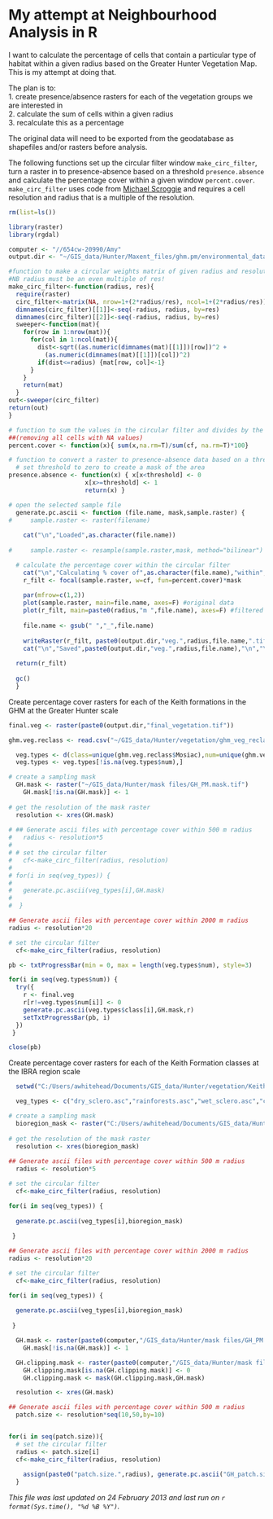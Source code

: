 My attempt at Neighbourhood Analysis in R
========================================================

I want to calculate the percentage of cells that contain a particular type of habitat within a given radius based on the Greater Hunter Vegetation Map.  This is my attempt at doing that.

The plan is to:  
1. create presence/absence rasters for each of the vegetation groups we are interested in  
2. calculate the sum of cells within a given radius  
3. recalculate this as a percentage  

The original data will need to be exported from the geodatabase as shapefiles and/or rasters before analysis.  

The following functions set up the circular filter window `make_circ_filter`, turn a raster in to presence-absence based on a threshold `presence.absence` and calculate the percentage cover within a given window `percent.cover`.  `make_circ_filter` uses code from [Michael Scroggie](http://scrogster.wordpress.com/2012/10/05/applying-a-circular-moving-window-filter-to-raster-data-in-r/) and requires a cell resolution and radius that is a multiple of the resolution. 


```r
rm(list=ls())

library(raster)
library(rgdal)

computer <- "//654cw-20990/Amy"
output.dir <- "~/GIS_data/Hunter/Maxent_files/ghm.pm/environmental_data/vegetation/"

#function to make a circular weights matrix of given radius and resolution
#NB radius must be an even multiple of res!
make_circ_filter<-function(radius, res){
  require(raster)
  circ_filter<-matrix(NA, nrow=1+(2*radius/res), ncol=1+(2*radius/res))
  dimnames(circ_filter)[[1]]<-seq(-radius, radius, by=res)
  dimnames(circ_filter)[[2]]<-seq(-radius, radius, by=res)
  sweeper<-function(mat){
    for(row in 1:nrow(mat)){
      for(col in 1:ncol(mat)){
        dist<-sqrt((as.numeric(dimnames(mat)[[1]])[row])^2 +
          (as.numeric(dimnames(mat)[[1]])[col])^2)
        if(dist<=radius) {mat[row, col]<-1}
      }
    }
    return(mat)
  }
out<-sweeper(circ_filter)
return(out)
}

# function to sum the values in the circular filter and divides by the number of cells 
##(removing all cells with NA values)
percent.cover <- function(x){ sum(x,na.rm=T)/sum(cf, na.rm=T)*100}

# function to convert a raster to presence-absence data based on a threshold
  # set threshold to zero to create a mask of the area
presence.absence <- function(x) { x[x<threshold] <- 0
                     x[x>=threshold] <- 1
                     return(x) }

```

```r

# open the selected sample file
  generate.pc.ascii <- function (file.name, mask,sample.raster) {
#     sample.raster <- raster(filename)
    
    cat("\n","Loaded",as.character(file.name))
    
#     sample.raster <- resample(sample.raster,mask, method="bilinear")

  # calculate the percentage cover within the circular filter
    cat("\n","Calculating % cover of",as.character(file.name),"within",radius,"m radius")
    r_filt <- focal(sample.raster, w=cf, fun=percent.cover)*mask
  
    par(mfrow=c(1,2))
    plot(sample.raster, main=file.name, axes=F) #original data
    plot(r_filt, main=paste0(radius,"m ",file.name), axes=F) #filtered data
    
    file.name <- gsub(" ","_",file.name)
  
    writeRaster(r_filt, paste0(output.dir,"veg.",radius,file.name,".tif"), overwrite=TRUE)
    cat("\n","Saved",paste0(output.dir,"veg.",radius,file.name),"\n","\n")
  
  return(r_filt)
  
  gc()
  }
```

Create percentage cover rasters for each of the Keith formations in the GHM at the Greater Hunter scale
```r

final.veg <- raster(paste0(output.dir,"final_vegetation.tif"))

ghm.veg.reclass <- read.csv("~/GIS_data/Hunter/vegetation/ghm_veg_reclassify.csv")

  veg.types <- d(class=unique(ghm.veg.reclass$Mosiac),num=unique(ghm.veg.reclass$Mosiac_num))
  veg.types <- veg.types[!is.na(veg.types$num),]

# create a sampling mask
  GH.mask <- raster("~/GIS_data/Hunter/mask files/GH_PM.mask.tif")
    GH.mask[!is.na(GH.mask)] <- 1
        
# get the resolution of the mask raster
  resolution <- xres(GH.mask)
  
# ## Generate ascii files with percentage cover within 500 m radius
#   radius <- resolution*5
# 
# # set the circular filter
#   cf<-make_circ_filter(radius, resolution)
# 
# for(i in seq(veg_types)) {
#     
#   generate.pc.ascii(veg_types[i],GH.mask)
#   
#  }

## Generate ascii files with percentage cover within 2000 m radius
radius <- resolution*20

# set the circular filter
  cf<-make_circ_filter(radius, resolution)

pb <- txtProgressBar(min = 0, max = length(veg.types$num), style=3)

for(i in seq(veg.types$num)) {
  try({
    r <- final.veg  
    r[r!=veg.types$num[i]] <- 0
    generate.pc.ascii(veg.types$class[i],GH.mask,r)
    setTxtProgressBar(pb, i)
  })
 }

close(pb)

```

Create percentage cover rasters for each of the Keith Formation classes at the IBRA region scale
```r
  setwd("C:/Users/awhitehead/Documents/GIS_data/Hunter/vegetation/Keith vegetation raster data")

  veg_types <- c("dry_sclero.asc","rainforests.asc","wet_sclero.asc","cleared.asc", "woody.asc")

# create a sampling mask
  bioregion_mask <- raster("C:/Users/awhitehead/Documents/GIS_data/Hunter/Plans/Bioregions/ibra_mask.asc")
        
# get the resolution of the mask raster
  resolution <- xres(bioregion_mask)
  
## Generate ascii files with percentage cover within 500 m radius
  radius <- resolution*5

# set the circular filter
  cf<-make_circ_filter(radius, resolution)

for(i in seq(veg_types)) {
    
  generate.pc.ascii(veg_types[i],bioregion_mask)
  
 }

## Generate ascii files with percentage cover within 2000 m radius
radius <- resolution*20

# set the circular filter
  cf<-make_circ_filter(radius, resolution)

for(i in seq(veg_types)) {
    
  generate.pc.ascii(veg_types[i],bioregion_mask)
  
 }

```

```r
  GH.mask <- raster(paste0(computer,"/GIS_data/Hunter/mask files/GH_PM.mask.tif"))
    GH.mask[!is.na(GH.mask)] <- 1

  GH.clipping.mask <- raster(paste0(computer,"/GIS_data/Hunter/mask files/GH_PM.clipping.mask.tif"))
    GH.clipping.mask[is.na(GH.clipping.mask)] <- 0
    GH.clipping.mask <- mask(GH.clipping.mask,GH.mask)

  resolution <- xres(GH.mask)

## Generate ascii files with percentage cover within 500 m radius
  patch.size <- resolution*seq(10,50,by=10)


for(i in seq(patch.size)){
  # set the circular filter
  radius <- patch.size[i]   
  cf<-make_circ_filter(radius, resolution)
      
    assign(paste0("patch.size.",radius), generate.pc.ascii("GH_patch.size",GH.mask,GH.clipping.mask))
  }

```


*This file was last updated on 24 February 2013 and last run on `r format(Sys.time(), "%d %B %Y")`.*